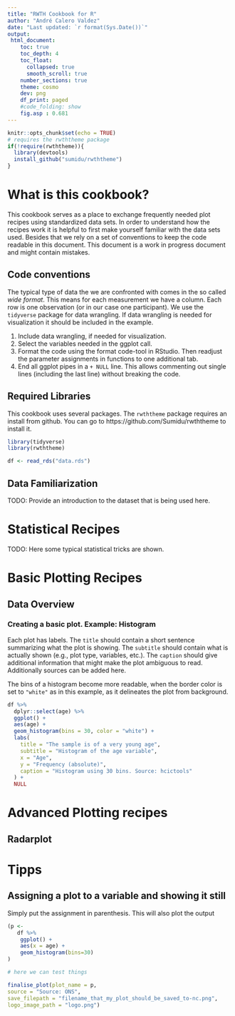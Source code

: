 ```yaml
---
title: "RWTH Cookbook for R"
author: "André Calero Valdez"
date: "Last updated: `r format(Sys.Date())`"
output:
 html_document:
    toc: true
    toc_depth: 4
    toc_float: 
      collapsed: true
      smooth_scroll: true
    number_sections: true
    theme: cosmo
    dev: png
    df_print: paged
    #code_folding: show
    fig.asp : 0.681
---
```


```r
knitr::opts_chunk$set(echo = TRUE)
# requires the rwththeme package
if(!require(rwththeme)){
  library(devtools)
  install_github("sumidu/rwththeme")
}
```

# What is this cookbook?
This cookbook serves as a place to exchange frequently needed plot recipes using standardized data sets. In order to understand how the recipes work it is helpful to first make yourself familiar with the data sets used. Besides that we rely on a set of conventions to keep the code readable in this document.
This document is a work in progress document and might contain mistakes.

## Code conventions
The typical type of data the we are confronted with comes in the so called *wide format*. This means for each measurement we have a column. Each row is one observation (or in our case one participant).
We use the `tidyverse` package for data wrangling. If data wrangling is needed for visualization it should be included in the example. 

1. Include data wrangling, if needed for visualization.
2. Select the variables needed in the ggplot call.
3. Format the code using the format code-tool in RStudio. Then readjust the parameter assignments in functions to one additional tab.
4. End all ggplot pipes in a `+ NULL` line. This allows commenting out single lines (including the last line) without breaking the code.


## Required Libraries
This cookbook uses several packages. The `rwththeme` package requires an install from github. You can go to https://github.com/Sumidu/rwththeme to install it.

```r
library(tidyverse)
library(rwththeme)

df <- read_rds("data.rds")
```


## Data Familiarization
TODO: Provide an introduction to the dataset that is being used here.

# Statistical Recipes
TODO: Here some typical statistical tricks are shown.


# Basic Plotting Recipes
## Data Overview
### Creating a basic plot. Example: Histogram
Each plot has labels. The `title` should contain a short sentence summarizing what the plot is showing. The `subtitle` should contain what is actually shown (e.g., plot type, variables, etc.). The `caption` should give additional information that might make the plot ambiguous to read. Additionally sources can be added here.

The bins of a histogram become more readable, when the border color is set to `"white"` as in this example, as it delineates the plot from background.
```r
df %>%
  dplyr::select(age) %>%
  ggplot() +
  aes(age) +
  geom_histogram(bins = 30, color = "white") +
  labs(
    title = "The sample is of a very young age",
    subtitle = "Histogram of the age variable",
    x = "Age",
    y = "Frequency (absolute)",
    caption = "Histogram using 30 bins. Source: hcictools"
  ) +
  NULL
```



# Advanced Plotting recipes

## Radarplot

# Tipps

## Assigning a plot to a variable and showing it still
Simply put the assignment in parenthesis. This will also plot the output
```r

(p <- 
   df %>% 
    ggplot() +
    aes(x = age) + 
    geom_histogram(bins=30)
)
```














```r
# here we can test things

finalise_plot(plot_name = p,
source = "Source: ONS",
save_filepath = "filename_that_my_plot_should_be_saved_to-nc.png",
logo_image_path = "logo.png")
```

